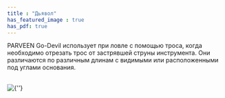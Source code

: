 ```yaml
---
title : "Дьявол"
has_featured_image : true
has_pdf: true
---
```


PARVEEN Go-Devil использует при ловле с помощью троса, когда необходимо отрезать трос от застрявшей струны инструмента. Они различаются по различным длинам с видимыми или расположенными под углами основания.

<br />
<Image src={image} alt={''} />